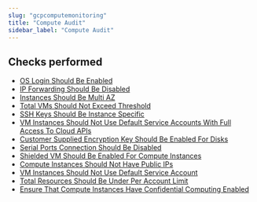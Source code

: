 ```yaml
---
slug: "gcpcomputemonitoring"
title: "Compute Audit"
sidebar_label: "Compute Audit"
---
```


## Checks performed

- [OS Login Should Be Enabled](gcpcomputemonitoring/rules/os_login_enabled) 
- [IP Forwarding Should Be Disabled](gcpcomputemonitoring/rules/ip_forwarding_disabled) 
- [Instances Should Be Multi AZ](gcpcomputemonitoring/rules/instances_multi_az) 
- [Total VMs Should Not Exceed Threshold](gcpcomputemonitoring/rules/vm_max_instances) 
- [SSH Keys Should Be Instance Specific](gcpcomputemonitoring/rules/instance_level_ssh_only) 
- [VM Instances Should Not Use Default Service Accounts With Full Access To Cloud APIs](gcpcomputemonitoring/rules/vm_instances_least_privilege) 
- [Customer Supplied Encryption Key Should Be Enabled For Disks](gcpcomputemonitoring/rules/csek_encryption_enabled) 
- [Serial Ports Connection Should Be Disabled](gcpcomputemonitoring/rules/serial_ports_disabled) 
- [Shielded VM Should Be Enabled For Compute Instances](gcpcomputemonitoring/rules/shielded_vm_enabled) 
- [Compute Instances Should Not Have Public IPs](gcpcomputemonitoring/rules/compute_no_public_ip_addresses) 
- [VM Instances Should Not Use Default Service Account](gcpcomputemonitoring/rules/compute_not_using_default_service_account) 
- [Total Resources Should Be Under Per Account Limit](gcpcomputemonitoring/rules/service_limits) 
- [Ensure That Compute Instances Have Confidential Computing Enabled](gcpcomputemonitoring/rules/compute_instances_confidential_computing_enabled) 

